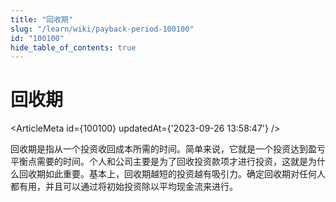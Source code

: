 ```yaml
---
title: "回收期"
slug: "/learn/wiki/payback-period-100100"
id: "100100"
hide_table_of_contents: true
---
```



# 回收期

<ArticleMeta id={100100} updatedAt={'2023-09-26 13:58:47'} />
<div className='border-solid border-b border-t-0 my-4 border-[var(--ifm-color-gray-300)]' />

回收期是指从一个投资收回成本所需的时间。简单来说，它就是一个投资达到盈亏平衡点需要的时间。个人和公司主要是为了回收投资款项才进行投资，这就是为什么回收期如此重要。基本上，回收期越短的投资越有吸引力。确定回收期对任何人都有用，并且可以通过将初始投资除以平均现金流来进行。
